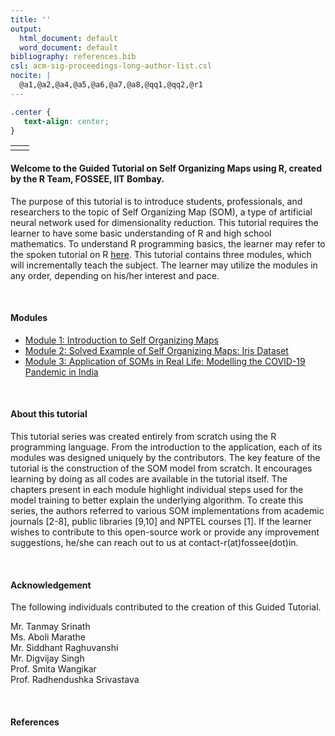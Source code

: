 ---
title: ''
output:
  html_document: default
  word_document: default
bibliography: references.bib
csl: acm-sig-proceedings-long-author-list.csl
nocite: |
  @a1,@a2,@a4,@a5,@a6,@a7,@a8,@qq1,@qq2,@r1
---

```{css, echo=FALSE}
.center {
   text-align: center;
}
```
---
<div class="center">
  <h1>Self Organizing Maps in R</h1>
  <h7>R Team,</h7>
  <br>
  <h7>FOSSEE, IIT Bombay</h7><br>
  <h7>October, 2021</h7>
</div>

---

<div align="justify"> 

#### Welcome to the Guided Tutorial on Self Organizing Maps using R, created by the R Team, FOSSEE, IIT Bombay.

The purpose of this tutorial is to introduce students, professionals, and researchers to the topic of Self Organizing Map (SOM), a type of artificial neural network used for dimensionality reduction. This tutorial requires the learner to have some basic understanding of R and high school mathematics. To understand R programming basics, the learner may refer to the spoken tutorial on R [here](https://spoken-tutorial.org/tutorial-search/?search_foss=R&search_language=English). This tutorial contains three modules, which will incrementally teach the subject. The learner may utilize the modules in any order, depending on his/her interest and pace.

<BR>

#### Modules


- [Module 1: Introduction to Self Organizing Maps](module1.html)
- [Module 2: Solved Example of Self Organizing Maps: Iris Dataset](module2.html)
- [Module 3: Application of SOMs in Real Life: Modelling the COVID-19 Pandemic in India](module3.html)


<BR>

#### About this tutorial

This tutorial series was created entirely from scratch using the R programming language. From the introduction to the application, each of its modules was designed uniquely by the contributors. The key feature of the tutorial is the construction of the SOM model from scratch. It encourages learning by doing as all codes are available in the tutorial itself. The chapters present in each module highlight individual steps used for the model training to better explain the underlying algorithm. To create this series, the authors referred to various SOM implementations from academic journals [2-8], public libraries [9,10] and NPTEL courses [1].
If the learner wishes to contribute to this open-source work or provide any improvement suggestions, he/she can reach out to us at contact-r(at)fossee(dot)in.



<BR>

#### Acknowledgement

The following individuals contributed to the creation of this Guided Tutorial.

Mr. Tanmay Srinath <BR>
Ms. Aboli Marathe<BR>
Mr. Siddhant Raghuvanshi<BR>
Mr. Digvijay Singh<BR>
Prof. Smita Wangikar<BR>
Prof. Radhendushka Srivastava<BR>

<BR>
  
#### References


  



</div>